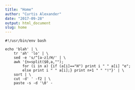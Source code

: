 ```yaml
---
title: "Home"
author: "Curtis Alexander"
date: "2017-09-28"
output: html_document
slug: home
---
```


```
#!/usr/bin/env bash

echo 'blah' | \
    tr 'ah' 'lo' | \
    sed -e 's/^[a-z]/H/' | \
    awk '{n=split($0,a,"");
        for (i in a) {if (a[i]=="H") print i " " a[i] "e";
        else print i " " a[i];} print n+1 " " "!"}' | \
    sort | \
    cut -d' ' -f2 | \
    paste -s -d '\0' -
```
